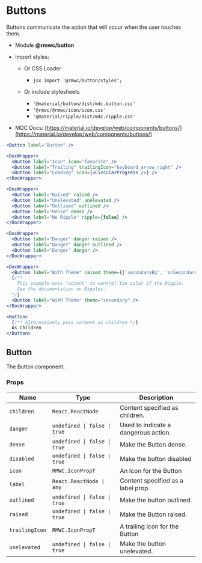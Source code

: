 # Buttons

Buttons communicate the action that will occur when the user touches them.

- Module **@rmwc/button**
- Import styles:

  - Or CSS Loader

    - `jsx import '@rmwc/button/styles';`

  - Or include stylesheets
    - `'@material/button/dist/mdc.button.css'`
    - `'@rmwc/@rmwc/icon/icon.css'`
    - `'@material/ripple/dist/mdc.ripple.css'`

- MDC Docs: [https://material.io/develop/web/components/buttons/](https://material.io/develop/web/components/buttons/)

```jsx live
<Button label="Button" />
```

```jsx live
<DocWrapper>
  <Button label="Icon" icon="favorite" />
  <Button label="Trailing" trailingIcon="keyboard_arrow_right" />
  <Button label="Loading" icon={<CircularProgress />} />
</DocWrapper>
```

```jsx live
<DocWrapper>
  <Button label="Raised" raised />
  <Button label="Unelevated" unelevated />
  <Button label="Outlined" outlined />
  <Button label="Dense" dense />
  <Button label="No Ripple" ripple={false} />
</DocWrapper>
```

```jsx live
<DocWrapper>
  <Button label="Danger" danger raised />
  <Button label="Danger" danger outlined />
  <Button label="Danger" danger />
</DocWrapper>
```

```jsx live
<DocWrapper>
  <Button label="With Theme" raised theme={['secondaryBg', 'onSecondary']} />
  {/**
    This example uses "accent" to control the color of the Ripple.
    See the documentation on Ripples.
  */}
  <Button label="With Theme" theme="secondary" />
</DocWrapper>
```

```jsx live
<Button>
  {/** Alternatively pass content as children */}
  As Children
</Button>
```

## Button

The Button component.

### Props

| Name           | Type                         | Description                          |
| -------------- | ---------------------------- | ------------------------------------ |
| `children`     | `React.ReactNode`            | Content specified as children.       |
| `danger`       | `undefined \| false \| true` | Used to indicate a dangerous action. |
| `dense`        | `undefined \| false \| true` | Make the Button dense.               |
| `disabled`     | `undefined \| false \| true` | Make the button disabled             |
| `icon`         | `RMWC.IconPropT`             | An Icon for the Button               |
| `label`        | `React.ReactNode \| any`     | Content specified as a label prop.   |
| `outlined`     | `undefined \| false \| true` | Make the button outlined.            |
| `raised`       | `undefined \| false \| true` | Make the Button raised.              |
| `trailingIcon` | `RMWC.IconPropT`             | A trailing icon for the Button       |
| `unelevated`   | `undefined \| false \| true` | Make the button unelevated.          |
